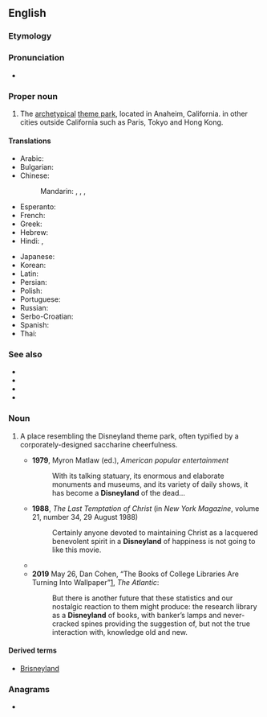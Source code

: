 ==English==
{{wp}}

===Etymology===
{{suf|en|Disney|land}}

===Pronunciation===
* {{IPA|en|/ˈdɪzniːˌlænd/}}

===Proper noun===
{{en-propn}}

# The [[archetypical]] [[theme park]], located in Anaheim, California. in other cities outside California such as Paris, Tokyo and Hong Kong.
====Translations====
{{trans-top|Disneyland, theme park}}
* Arabic: {{t|ar|دِيزْنِي لَانْد|m}}
* Bulgarian: {{t|bg|Дисниленд|m}}
* Chinese:
*: Mandarin: {{t+|cmn|迪斯尼樂園|sc=Hani}}, {{t+|cmn|迪斯尼乐园|tr=Dísīní lèyuán|sc=Hani}}, {{t+|cmn|迪士尼樂園|sc=Hani}}, {{t+|cmn|迪士尼乐园|tr=Díshìní lèyuán|sc=Hani}}
* Esperanto: {{t|eo|Diznejlando}}
* French: {{t|fr|Disneyland|f}}
* Greek: {{t|el|Ντίσνεϋλαντ|f}}
* Hebrew: {{t|he|דיסנילנד}}
* Hindi: {{t|hi|डिज़्नीलैंड}}, {{t|hi|डिज़्नी}}
{{trans-mid}}
* Japanese: {{t|ja|ディズニーランド|tr=Dizunīrando}}
* Korean: {{t|ko|디즈니랜드}}
* Latin: {{t|la|Disneylandia|f}}
* Persian: {{t|fa|دیزنی‌لند}}
* Polish: {{t+|pl|Disneyland|m}}
* Portuguese: {{t|pt|Disneylândia|f}}
* Russian: {{t|ru|Диснейленд|m}}
* Serbo-Croatian: {{t|sh|Дизниленд|m|sc=Cyrl}}
* Spanish: {{t|es|Disneylandia|f}}
* Thai: {{t|th|ดิสนีย์แลนด์|tr=dít-nee-laen}}
{{trans-bottom}}

===See also===
* {{l|en|Anaheim}}
* {{l|en|Disney}}
* {{l|en|Disneyworld}}
* {{l|en|Mickey Mouse}}

===Noun===
{{en-noun}}

# {{lb|en|informal|often|derogatory}} A place resembling the Disneyland theme park, often typified by a corporately-designed saccharine cheerfulness.
#* '''1979''', Myron Matlaw (ed.), ''American popular entertainment''
#*: With its talking statuary, its enormous and elaborate monuments and museums, and its variety of daily shows, it has become a '''Disneyland''' of the dead...
#* '''1988''', ''The Last Temptation of Christ'' (in ''New York Magazine'', volume 21, number 34, 29 August 1988)
#*: Certainly anyone devoted to maintaining Christ as a lacquered benevolent spirit in a '''Disneyland''' of happiness is not going to like this movie.
#* {{quote-book|en|year=2007|author=Valerie Easton|title=A pattern garden: the essential elements of garden making|passage=This approach can lead to a '''Disneyland''' of a garden that busily vies for attention with the view, bringing out the best in neither.}}
#* '''2019''' May 26, Dan Cohen, “The Books of College Libraries Are Turning Into Wallpaper”[https://www.theatlantic.com/ideas/archive/2019/05/college-students-arent-checking-out-books/590305/], ''The Atlantic'':
#*: But there is another future that these statistics and our nostalgic reaction to them might produce: the research library as a '''Disneyland''' of books, with banker’s lamps and never-cracked spines providing the suggestion of, but not the true interaction with, knowledge old and new.

====Derived terms====
* [[Brisneyland]]

===Anagrams===
* {{anagrams|en|a=addeilnnsy|dandy lines}}

{{cln|en|eponyms}}
{{c|en|Disney|Entertainment}}